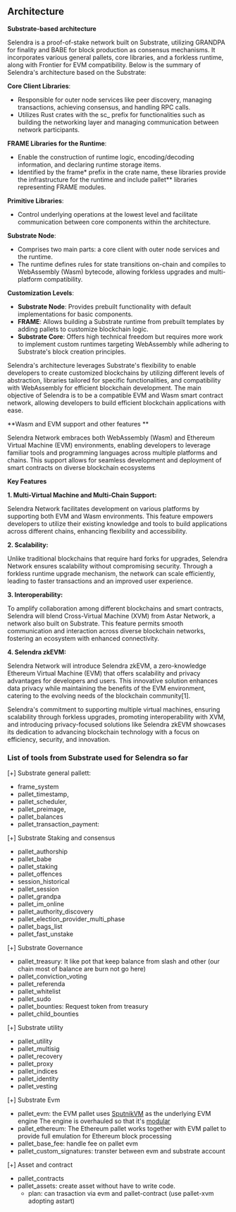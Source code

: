## Architecture

**Substrate-based architecture**

Selendra is a proof-of-stake network built on Substrate, utilizing GRANDPA for finality and BABE for block production as consensus mechanisms. It incorporates various general pallets, core libraries, and a forkless runtime, along with Frontier for EVM compatibility. Below is the summary of Selendra's architecture based on the Substrate:

**Core Client Libraries**:

- Responsible for outer node services like peer discovery, managing transactions, achieving consensus, and handling RPC calls.
- Utilizes Rust crates with the sc\_ prefix for functionalities such as building the networking layer and managing communication between network participants.

**FRAME Libraries for the Runtime**:

- Enable the construction of runtime logic, encoding/decoding information, and declaring runtime storage items.
- Identified by the frame* prefix in the crate name, these libraries provide the infrastructure for the runtime and include pallet*\* libraries representing FRAME modules.

**Primitive Libraries**:

- Control underlying operations at the lowest level and facilitate communication between core components within the architecture.

**Substrate Node**:

- Comprises two main parts: a core client with outer node services and the runtime.
- The runtime defines rules for state transitions on-chain and compiles to WebAssembly (Wasm) bytecode, allowing forkless upgrades and multi-platform compatibility.

**Customization Levels**:

- **Substrate Node**: Provides prebuilt functionality with default implementations for basic components.
- **FRAME**: Allows building a Substrate runtime from prebuilt templates by adding pallets to customize blockchain logic.
- **Substrate Core**: Offers high technical freedom but requires more work to implement custom runtimes targeting WebAssembly while adhering to Substrate's block creation principles.

Selendra's architecture leverages Substrate's flexibility to enable developers to create customized blockchains by utilizing different levels of abstraction, libraries tailored for specific functionalities, and compatibility with WebAssembly for efficient blockchain development. The main objective of Selendra is to be a compatible EVM and Wasm smart contract network, allowing developers to build efficient blockchain applications with ease.

**Wasm and EVM support and other features **

Selendra Network embraces both WebAssembly (Wasm) and Ethereum Virtual Machine (EVM) environments, enabling developers to leverage familiar tools and programming languages across multiple platforms and chains. This support allows for seamless development and deployment of smart contracts on diverse blockchain ecosystems

**Key Features**

**1. Multi-Virtual Machine and Multi-Chain Support:**

Selendra Network facilitates development on various platforms by supporting both EVM and Wasm environments. This feature empowers developers to utilize their existing knowledge and tools to build applications across different chains, enhancing flexibility and accessibility.

**2. Scalability:**

Unlike traditional blockchains that require hard forks for upgrades, Selendra Network ensures scalability without compromising security. Through a forkless runtime upgrade mechanism, the network can scale efficiently, leading to faster transactions and an improved user experience.

**3. Interoperability:**

To amplify collaboration among different blockchains and smart contracts, Selendra will blend Cross-Virtual Machine (XVM) from Astar Network, a network also built on Substrate. This feature permits smooth communication and interaction across diverse blockchain networks, fostering an ecosystem with enhanced connectivity.

**4. Selendra zkEVM:**

Selendra Network will introduce Selendra zkEVM, a zero-knowledge Ethereum Virtual Machine (EVM) that offers scalability and privacy advantages for developers and users. This innovative solution enhances data privacy while maintaining the benefits of the EVM environment, catering to the evolving needs of the blockchain community[1].

Selendra's commitment to supporting multiple virtual machines, ensuring scalability through forkless upgrades, promoting interoperability with XVM, and introducing privacy-focused solutions like Selendra zkEVM showcases its dedication to advancing blockchain technology with a focus on efficiency, security, and innovation.

### List of tools from Substrate used for Selendra so far

[+] Substrate general pallett:

- frame_system
- pallet_timestamp,
- pallet_scheduler,
- pallet_preimage,
- pallet_balances
- pallet_transaction_payment:

[+] Substrate Staking and consensus

- pallet_authorship
- pallet_babe
- pallet_staking
- pallet_offences
- session_historical
- pallet_session
- pallet_grandpa
- pallet_im_online
- pallet_authority_discovery
- pallet_election_provider_multi_phase
- pallet_bags_list
- pallet_fast_unstake

[+] Substrate Governance

- pallet_treasury: It like pot that keep balance from slash and other (our chain most of balance are burn not go here)
- pallet_conviction_voting
- pallet_referenda
- pallet_whitelist
- pallet_sudo
- pallet_bounties: Request token from treasury
- pallet_child_bounties

[+] Substrate utility

- pallet_utility
- pallet_multisig
- pallet_recovery
- pallet_proxy
- pallet_indices
- pallet_identity
- pallet_vesting

[+] Substrate Evm

- pallet_evm: the EVM pallet uses [SputnikVM](https://github.com/rust-blockchain/evm) as the underlying EVM engine The engine is overhauled so that it's [modular](https://github.com/corepaper/evm)
- pallet_ethereum: The Ethereum pallet works together with EVM pallet to provide full emulation for Ethereum block processing
- pallet_base_fee: handle fee on pallet evm
- pallet_custom_signatures: transter between evm and substrate account

[+] Asset and contract

- pallet_contracts
- pallet_assets: create asset without have to write code.
  - plan: can trasaction via evm and pallet-contract (use pallet-xvm adopting astart)
